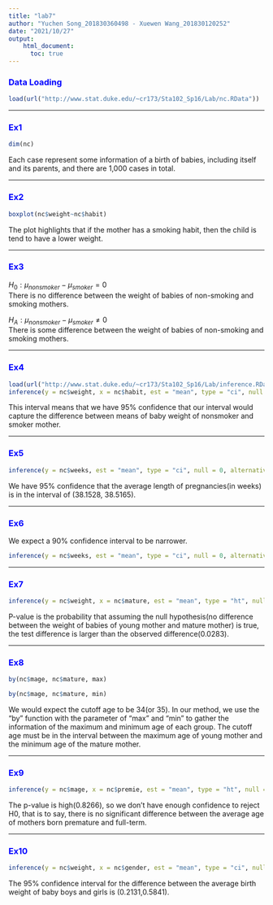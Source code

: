 ---
title: "lab7"
author: "Yuchen Song_201830360498 - Xuewen Wang_201830120252"
date: "2021/10/27"
output: 
    html_document:
      toc: true
---

### <font color=blue>Data Loading</font>
```{r}
load(url("http://www.stat.duke.edu/~cr173/Sta102_Sp16/Lab/nc.RData"))
```

***
### <font color=blue>Ex1</font>
```{r}
dim(nc)
```
  
Each case represent some information of a birth of babies, including itself and its parents, and there are 1,000 cases in total.  

***
### <font color=blue>Ex2</font>
```{r}
boxplot(nc$weight~nc$habit)
```
  
The plot highlights that if the mother has a smoking habit, then the child is tend to have a lower weight.  


***
### <font color=blue>Ex3</font>
$H_0: \mu_{nonsmoker} - \mu_{smoker} = 0$  
There is no difference between the weight of babies of non-smoking and smoking mothers.  
  
$H_A: \mu_{nonsmoker} - \mu_{smoker} \neq 0$  
There is some difference between the weight of babies of non-smoking and smoking mothers.  


***
### <font color=blue>Ex4</font>
```{r}
load(url("http://www.stat.duke.edu/~cr173/Sta102_Sp16/Lab/inference.RData"))
inference(y = nc$weight, x = nc$habit, est = "mean", type = "ci", null = 0, alternative = "twosided", method = "theoretical")
```
  
This interval means that we have 95% confidence that our interval would capture the difference between means of baby weight of nonsmoker and smoker mother.  

***
### <font color=blue>Ex5</font>
```{r}
inference(y = nc$weeks, est = "mean", type = "ci", null = 0, alternative = "twosided", method = "theoretical")
```
  
We have 95% confidence that the average length of pregnancies(in weeks) is in the interval of (38.1528, 38.5165).  

***
### <font color=blue>Ex6</font>
We expect a 90% confidence interval to be narrower.
```{r}
inference(y = nc$weeks, est = "mean", type = "ci", null = 0, alternative = "twosided", method = "theoretical",conflevel = 0.90)
```

***
### <font color=blue>Ex7</font>
```{r}
inference(y = nc$weight, x = nc$mature, est = "mean", type = "ht", null = 0, alternative = "twosided", method = "theoretical")
```
  
P-value is the probability that assuming the null hypothesis(no difference between the weight of babies of young mother and mature mother) is true, the test difference is larger than the observed difference(0.0283).  

***
### <font color=blue>Ex8</font>
```{r}
by(nc$mage, nc$mature, max)
```
```{r}
by(nc$mage, nc$mature, min)
```
We would expect the cutoff age to be 34(or 35). In our method, we use the "by" function with the parameter of "max" and "min" to gather the information of the maximum and minimum age of each group. The cutoff age must be in the interval between the maximum age of young mother and the minimum age of the mature mother.  


***
### <font color=blue>Ex9</font>
```{r}
inference(y = nc$mage, x = nc$premie, est = "mean", type = "ht", null = 0, alternative = "twosided", method = "theoretical")
```

The p-value is high(0.8266), so we don't have enough confidence to reject H0, that is to say, there is no significant difference between the average age of mothers born premature and full-term.  

***
### <font color=blue>Ex10</font>
```{r}
inference(y = nc$weight, x = nc$gender, est = "mean", type = "ci", null = 0, alternative = "twosided", method = "theoretical", order = c("male","female"))
```
  
The 95% confidence interval for the difference between the average birth weight of baby boys and girls is (0.2131,0.5841).
